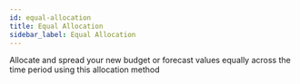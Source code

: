 ```yaml
---
id: equal-allocation
title: Equal Allocation
sidebar_label: Equal Allocation
---
```


Allocate and spread your new budget or forecast values equally across the time period using this allocation method
      
<Vimeo
    video="https://player.vimeo.com/video/447713809"
    responsive={true}
/>




